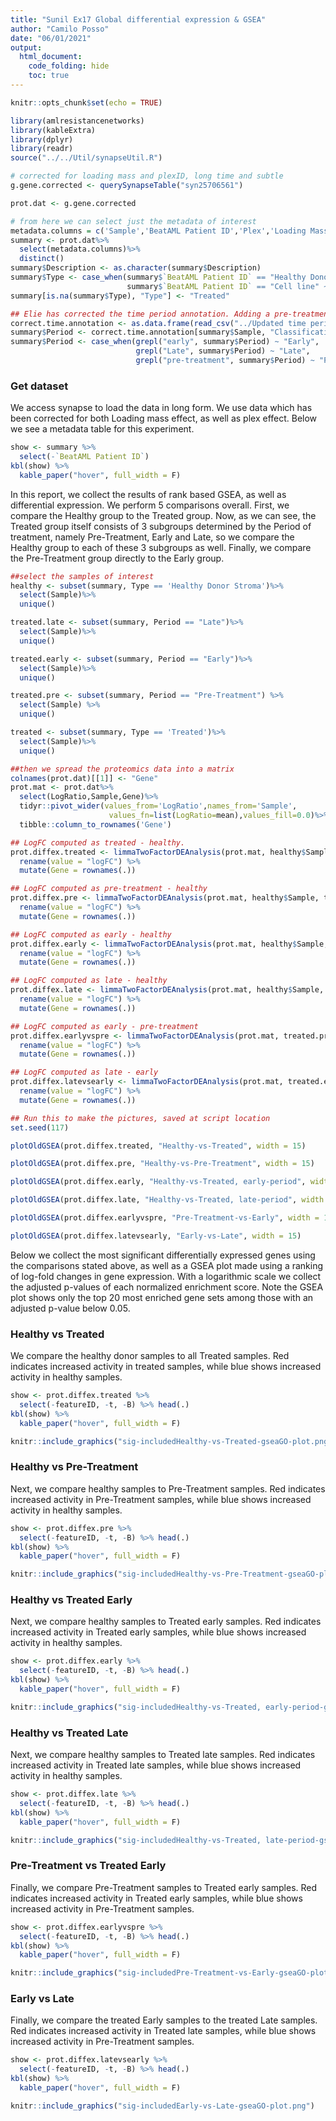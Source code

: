 ```yaml
---
title: "Sunil Ex17 Global differential expression & GSEA"
author: "Camilo Posso"
date: "06/01/2021"
output: 
  html_document:
    code_folding: hide
    toc: true
---
```


```r
knitr::opts_chunk$set(echo = TRUE)
```

```r
library(amlresistancenetworks)
library(kableExtra)
library(dplyr)
library(readr)
source("../../Util/synapseUtil.R")

# corrected for loading mass and plexID, long time and subtle
g.gene.corrected <- querySynapseTable("syn25706561")

prot.dat <- g.gene.corrected

# from here we can select just the metadata of interest
metadata.columns = c('Sample','BeatAML Patient ID','Plex','Loading Mass', 'Description')
summary <- prot.dat%>%
  select(metadata.columns)%>%
  distinct()
summary$Description <- as.character(summary$Description)
summary$Type <- case_when(summary$`BeatAML Patient ID` == "Healthy Donor Stroma" ~ "Healthy Donor Stroma",
                          summary$`BeatAML Patient ID` == "Cell line" ~ "Cell line")
summary[is.na(summary$Type), "Type"] <- "Treated"

## Elie has corrected the time period annotation. Adding a pre-treatment, early, and late period.
correct.time.annotation <- as.data.frame(read_csv("../Updated time period annotation.csv"))
summary$Period <- correct.time.annotation[summary$Sample, "Classification"]
summary$Period <- case_when(grepl("early", summary$Period) ~ "Early",
                            grepl("Late", summary$Period) ~ "Late",
                            grepl("pre-treatment", summary$Period) ~ "Pre-Treatment")
```

### Get dataset

We access synapse to load the data in long form. We use data which has been corrected for both
Loading mass effect, as well as plex effect. Below we see a metadata table for this experiment.

```r
show <- summary %>%
  select(-`BeatAML Patient ID`)
kbl(show) %>%
  kable_paper("hover", full_width = F)

```

In this report, we collect the results of rank based GSEA, as well as differential expression. We perform
5 comparisons overall. First, we compare the Healthy group to the Treated group. Now, as we can see,
the Treated group itself consists of 3 subgroups determined by the Period of treatment, namely Pre-Treatment,
Early and Late, so we compare the Healthy group to each of these 3 subgroups as well. Finally, we compare the
Pre-Treatment group directly to the Early group.

```r
##select the samples of interest
healthy <- subset(summary, Type == 'Healthy Donor Stroma')%>%
  select(Sample)%>%
  unique()

treated.late <- subset(summary, Period == "Late")%>%
  select(Sample)%>%
  unique()

treated.early <- subset(summary, Period == "Early")%>%
  select(Sample)%>%
  unique()

treated.pre <- subset(summary, Period == "Pre-Treatment") %>%
  select(Sample) %>%
  unique()

treated <- subset(summary, Type == 'Treated')%>%
  select(Sample)%>%
  unique()

##then we spread the proteomics data into a matrix
colnames(prot.dat)[[1]] <- "Gene"
prot.mat <- prot.dat%>%
  select(LogRatio,Sample,Gene)%>%
  tidyr::pivot_wider(values_from='LogRatio',names_from='Sample',
                      values_fn=list(LogRatio=mean),values_fill=0.0)%>%
  tibble::column_to_rownames('Gene')

## LogFC computed as treated - healthy.
prot.diffex.treated <- limmaTwoFactorDEAnalysis(prot.mat, healthy$Sample, treated$Sample) %>%
  rename(value = "logFC") %>%
  mutate(Gene = rownames(.))

## LogFC computed as pre-treatment - healthy
prot.diffex.pre <- limmaTwoFactorDEAnalysis(prot.mat, healthy$Sample, treated.pre$Sample) %>%
  rename(value = "logFC") %>%
  mutate(Gene = rownames(.))

## LogFC computed as early - healthy
prot.diffex.early <- limmaTwoFactorDEAnalysis(prot.mat, healthy$Sample, treated.early$Sample) %>%
  rename(value = "logFC") %>%
  mutate(Gene = rownames(.))

## LogFC computed as late - healthy
prot.diffex.late <- limmaTwoFactorDEAnalysis(prot.mat, healthy$Sample, treated.late$Sample) %>%
  rename(value = "logFC") %>%
  mutate(Gene = rownames(.))

## LogFC computed as early - pre-treatment
prot.diffex.earlyvspre <- limmaTwoFactorDEAnalysis(prot.mat, treated.pre$Sample, treated.early$Sample) %>%
  rename(value = "logFC") %>%
  mutate(Gene = rownames(.))

## LogFC computed as late - early
prot.diffex.latevsearly <- limmaTwoFactorDEAnalysis(prot.mat, treated.early$Sample, treated.late$Sample) %>%
  rename(value = "logFC") %>%
  mutate(Gene = rownames(.))

```


```r
## Run this to make the pictures, saved at script location
set.seed(117)

plotOldGSEA(prot.diffex.treated, "Healthy-vs-Treated", width = 15)

plotOldGSEA(prot.diffex.pre, "Healthy-vs-Pre-Treatment", width = 15)

plotOldGSEA(prot.diffex.early, "Healthy-vs-Treated, early-period", width = 15)

plotOldGSEA(prot.diffex.late, "Healthy-vs-Treated, late-period", width = 15)

plotOldGSEA(prot.diffex.earlyvspre, "Pre-Treatment-vs-Early", width = 15)

plotOldGSEA(prot.diffex.latevsearly, "Early-vs-Late", width = 15)

```

Below we collect the most significant differentially expressed genes using the comparisons stated above, 
as well as a GSEA plot made using a ranking of log-fold changes in gene expression.
With a logarithmic scale we collect the adjusted p-values of each normalized enrichment score. 
Note the GSEA plot shows only the top 20 most enriched gene sets among those 
with an adjusted p-value below 0.05.

### Healthy vs Treated

We compare the healthy donor samples to all Treated samples.
Red indicates increased activity in treated samples, while blue shows increased activity
in healthy samples.

```r
show <- prot.diffex.treated %>%
  select(-featureID, -t, -B) %>% head(.)
kbl(show) %>%
  kable_paper("hover", full_width = F)
```

```r
knitr::include_graphics("sig-includedHealthy-vs-Treated-gseaGO-plot.png")
```

### Healthy vs Pre-Treatment

Next, we compare healthy samples to Pre-Treatment samples.
Red indicates increased activity in Pre-Treatment samples, while blue shows increased activity
in healthy samples.

```r
show <- prot.diffex.pre %>%
  select(-featureID, -t, -B) %>% head(.)
kbl(show) %>%
  kable_paper("hover", full_width = F)
```

```r
knitr::include_graphics("sig-includedHealthy-vs-Pre-Treatment-gseaGO-plot.png")
```

### Healthy vs Treated Early

Next, we compare healthy samples to Treated early samples.
Red indicates increased activity in Treated early samples, while blue shows increased activity
in healthy samples.

```r
show <- prot.diffex.early %>%
  select(-featureID, -t, -B) %>% head(.)
kbl(show) %>%
  kable_paper("hover", full_width = F)
```

```r
knitr::include_graphics("sig-includedHealthy-vs-Treated, early-period-gseaGO-plot.png")
```

### Healthy vs Treated Late

Next, we compare healthy samples to Treated late samples.
Red indicates increased activity in Treated late samples, while blue shows increased activity
in healthy samples.

```r
show <- prot.diffex.late %>%
  select(-featureID, -t, -B) %>% head(.)
kbl(show) %>%
  kable_paper("hover", full_width = F)
```

```r
knitr::include_graphics("sig-includedHealthy-vs-Treated, late-period-gseaGO-plot.png")
```

### Pre-Treatment vs Treated Early

Finally, we compare Pre-Treatment samples to Treated early samples.
Red indicates increased activity in Treated early samples, while blue shows increased activity
in Pre-Treatment samples.

```r
show <- prot.diffex.earlyvspre %>%
  select(-featureID, -t, -B) %>% head(.)
kbl(show) %>%
  kable_paper("hover", full_width = F)
```

```r
knitr::include_graphics("sig-includedPre-Treatment-vs-Early-gseaGO-plot.png")
```

### Early vs Late

Finally, we compare the treated Early samples to the treated Late samples.
Red indicates increased activity in Treated late samples, while blue shows increased activity
in Pre-Treatment samples.

```r
show <- prot.diffex.latevsearly %>%
  select(-featureID, -t, -B) %>% head(.)
kbl(show) %>%
  kable_paper("hover", full_width = F)
```

```r
knitr::include_graphics("sig-includedEarly-vs-Late-gseaGO-plot.png")
```

